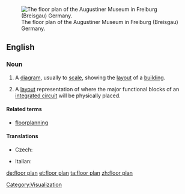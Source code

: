 {{wikipedia}}
[[Image:Floorplan Augustinermuseum freiburg.png|thumb|right|The floor plan of the Augustiner Museum in Freiburg (Breisgau) Germany.]]
==English==

===Noun===
{{en-noun|sg=[[floor]] [[plan]]}}

# {{architecture}} A [[diagram]], usually to [[scale]], showing the [[layout]] of a [[building]].
# {{electronics}} A [[layout]] representation of where the major functional blocks of an [[integrated circuit]] will be physically placed.

====Related terms====
* [[floorplanning]]

====Translations====
{{trans-top|diagram}}
* Czech: {{t-|cs|půdorys|m}}
{{trans-mid}}
* Italian: {{t|it|pianta|f}}
{{trans-bottom}}

[[Category:Visualization]]

[[de:floor plan]]
[[et:floor plan]]
[[ta:floor plan]]
[[zh:floor plan]]